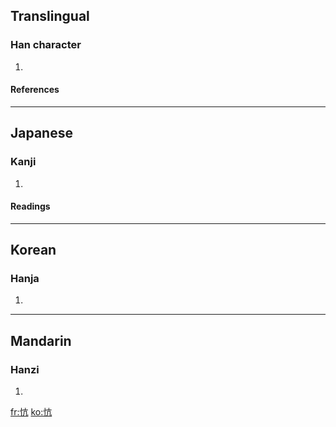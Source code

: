 ==Translingual==
===Han character===
{{Han char|rn=61|rad=心|as=04|sn=7|four=|canj=心卜竹弓 (PYHN)}}
# {{defn|Han|sort=心04}}
====References====
{{Han ref|kx=0378.320|dkj=10403|dj=0707.030|hdz=42278.060|uh=5FFC|ud=24572}}
----
==Japanese==
===Kanji===
{{ja-kanji|grade=|rs=心04}}
# {{defn|Japanese}} 
====Readings====
{{ja-readings|on=[[こう]] (kō), [[ほう]] (hō), [[ひょう]] (hyō)|kun=[[なげく]] (nageku), [[あなどる]] (anadoru)}}
----
==Korean==
===Hanja===
{{ko-hanja|hangeul=강|eumhun=|rv=gang|mr=kang|y=kang}}
# {{defn|Korean}}
----
==Mandarin==
===Hanzi===
{{cmn-hanzi|pin=[[kāng]] ([[kang1]])|wg=k'ang<sup>1</sup>}}
# {{defn|Mandarin}}

[[fr:忼]]
[[ko:忼]]